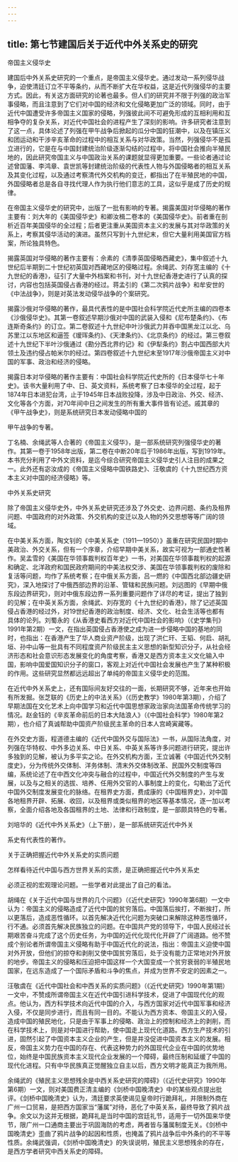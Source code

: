```yaml
---
---
---
```

title: 第七节建国后关于近代中外关系史的研究
---



帝国主义侵华史

建国后中外关系史研究的一个重点，是帝国主义侵华史。通过发动一系列侵华战争，迫使清廷订立不平等条约，从而不断扩大在华权益，这是近代列强侵华的主要方式。因此，有关这方面研究的论著也最多。但人们的研究并不限于列强的政治军事侵略，而且注意到了它们对中国的经济和文化侵略更加广泛的领域。同时，由于近代中国遭受许多帝国主义国家的侵略，列强彼此间不可避免形成的互相利用和互相争夺的复杂关系，对近代中国社会的进程产生了深刻的影响。许多研究者注意到了这一点，具体论述了列强在甲午战争后掀起的瓜分中国的狂潮中，以及在镇压义和团运动和干涉辛亥革命的过程中的相互关系与对华政策。当然，列强侵华不是孤立进行的，它是在与中国封建统治阶级逐渐勾结的过程中，将中国社会推向半殖民地的，因此研究帝国主义与中国政治关系的课题就显得更加重要。一些论者通过论述曾国藩、李鸿章、袁世凯等封建统治阶级的代表性人物与外国侵略者的相互关系及其变化过程，以及通过考察清代外交机构的变迁，都指出了在半殖民地的中国，外国侵略者总是各自寻找代理人作为执行他们意志的工具，这似乎是成了历史的规律。

在帝国主义侵华史的研究中，出版了一批有影响的专著。揭露美国对华侵略的著作主要有：刘大年的《美国侵华史》和卿汝楫二卷本的《美国侵华史》。前者重在剖析近百年美国侵华的全过程；后者更注重从美国资本主义的发展与其对华政策的关系上，考察其侵华活动的演进。虽然只写到十九世纪末，但它大量利用美国官方档案，所论独具特色。

揭露英国对华侵略的著作主要有：佘素的《清季英国侵略西藏史》，集中叙述十九世纪后半期到二十世纪初英国对西藏地区的侵略过程。余绳武、刘存宽主编的《十九世纪的香港》，征引了大量中外档案和书刊，对十九世纪香港史进行了认真的探讨，内容也包括英国侵占香港的经过。蒋孟引的《第二次鸦片战争》和牟安世的《中法战争》，则是对英法发动侵华战争的个案研究。

揭露沙俄对华侵略的著作，最具代表性的是中国社会科学院近代史所主编的四卷本《沙俄侵华史》。其第一卷叙述早期沙俄对中国的武装入侵和《尼布楚条约》、《布连斯奇条约》的订立。第二卷叙述十九世纪中叶沙俄武力并吞中国黑龙江以北、乌苏里江以东地区和逼签《瑷珲条约》、《天津条约》、《北京条约》的经过。第三卷叙述十九世纪下半叶沙俄通过《勘分西北界约记》和《伊犁条约》割占中国西部大片领土及违约侵占帕米尔的经过。第四卷叙述十九世纪末至1917年沙俄帝国主义对中国的军事、政治和经济的侵略。

揭露日本对华侵略的著作主要有：中国社会科学院近代史所的《日本侵华七十年史》。该书大量利用了中、日、英文资料，系统考察了日本侵华的全过程，起于1874年日本进犯台湾，止于1945年日本战败投降，涉及中日政治、外交、经济、文化等各个方面，对70年间中日之间发生的所有重大事件皆有论述。戚其章的《甲午战争史》，则是系统研究日本发动侵略中国的

甲午战争的专著。

丁名楠、余绳武等人合著的《帝国主义侵华》，是一部系统研究列强侵华史的著作。其第一卷于1958年出版，第二卷在中断20年后于1986年出版，写到1919年。本书充分利用了中外文资料，是迄今综合研究帝国主义侵华史引人注目的成果之一。此外还有宓汝成的《帝国主义侵略中国铁路史》、汪敬虞的《十九世纪西方资本主义对中国的经济侵略》等。

中外关系史研究

除了帝国主义侵华史外，中外关系史研究还涉及了外交史、边界问题、条约及租界问题、中国政府的对外政策、外交机构的变迁以及人物的外交思想等等广阔的领域。

在中美关系方面，陶文钊的《中美关系史（1911—1950）》虽重在研究民国时期中美政治、外交关系，但有一个序章，介绍早期中美关系，故实可视为一部通史性著作。吴孟雪的《美国在华领事裁判权百年史》一书，对美国在华领事裁判权的起源和确定、北洋政府和国民政府期间的中美法权交涉、美国在华领事裁判权的废除和复活等问题，均作了系统考察；在中俄关系方面，吕一燃的《中国西北部边疆史研究》，深入地探讨了中俄西部边界的沿革、管辖和民族问题。刘远图的《早期中俄东段边界研究》，则对中俄东段边界一系列重要问题作了详尽的考证，提出了独到的见解；在中英关系方面，余绳武、刘存宽的《十九世纪的香港》，除了记述英国侵占香港的经过外，对19世纪香港的政治制度、经济、文化、社会生活等也都有具体的论列。刘蜀永的《从香港史看西方对近代中国社会的影响》（《史学集刊》1991年第2期）一文，在指出英国侵占香港使之成为进一步侵略中国的基地的同时，也指出：在香港产生了华人商业资产阶级，出现了洪仁玕、王韬、何启、胡礼垣、孙中山等一批具有不同程度资产阶级民主主义思想的新型知识分子，从社会经济形态和社会意识形态发展变化的角度考察，香港又是西方资本主义文化输入中国，影响中国爱国知识分子的窗口，客观上对近代中国社会发展也产生了某种积极的作用。这些研究显然都远远超出了单纯的帝国主义侵华史的范围。

在近代中外关系史上，还有国际间友好交往的一面，长期研究不够，近年来也开始有所发掘。张芝联的《历史上的中法关系》（《历史教学》1980年第3期），介绍了早期法国在文化艺术上向中国学习和近代中国思想家政治家向法国革命传统学习的情况。赵金钰的《辛亥革命前后的日本大陆浪人》（《中国社会科学》1980年第2期），也介绍了真诚帮助中国资产阶级民主革命的日本人宫崎寅藏等。

在外交史方面，程道德主编的《近代中国外交与国际法》一书，从国际法角度，对列强在华特权、中外多边关系、中日关系、中英关系等许多问题进行研究，提出许多独到的见解，被认为多平实之论。在外交机构方面，王立诚著《中国近代外交制度史》，分为传统外交体制、洋务体制、清末外交体制改革、民国外交制度等四编，系统论述了在中西文化冲突与融合的过程中，中国近代外交制度的产生与发展，以及与之相关的选拔、培养、任用外交官的人事制度上的变化，勾勒出了近代中国外交制度发展变化的脉络。在租界史方面，费成康的《中国租界史》，对中国各地租界开辟、拓展、收回，以及租界或类似租界的地区等基本情况，逐一加以考察，全面介绍各地及各国租界的土地、法律和行政制度，是一部颇具特色的专著。

刘培华的《近代中外关系史》（上下册），是一部系统研究近代中外关

系史有代表性的著作。

关于正确把握近代中外关系史的实质问题

怎样看待近代中国与西方世界关系的实质，是正确把握近代中外关系史

必须正视的宏观理论问题。一些学者对此提出了自己的看法。

胡绳在《关于近代中国与世界的几个问题》（《近代史研究》1990年第6期）一文中认为：帝国主义的侵略造成了近代中国的贫穷落后。中国落后挨打，不断挨打，所以更落后，造成恶性循环。以首先解决近代化问题为突破口来解除这种恶性循环，行不通。必须首先解决民族独立的问题。在中国共产党的领导下，中国人民经过长期艰苦奋斗完成了这个历史任务，为中国的近代化现代化开辟了广阔道路。他不赞成个别论者所谓帝国主义侵略有助于中国近代化的说法，指出：帝国主义迫使中国对外开放，但他们的掠夺和剥削又使中国贫穷落后，处于没有能力正常地对外开放的地步。帝国主义的侵略和压迫把中国这样一个大国变成一个贫穷衰弱的半殖民地国家，在远东造成了一个国际矛盾和斗争的焦点，并成为世界不安定的因素之一。

汪敬虞在《近代中国社会和中西关系的实质问题》（《近代史研究》1990年第1期）一文中，不赞成所谓帝国主义在近代中国引进科学技术，促进了中国现代化的观点。他认为，西方科学技术向近代中国的介入，与西方国家对近代中国军事和经济入侵，不仅是同步进行，而且有同一目的。不能认为西方资本、帝国主义的入侵，造成中国的殖民地化，只是由于军事上的侵略、政治上的控制和经济上的剥削，而在科学技术上，则是对中国进行帮助，使中国走上现代化道路。西方生产技术的引进，固然引起了中国资本主义企业的产生，但是并没促进中国资本主义的发展。相反，帝国主义势力在中国的存在、代表这种势力的外国现代企业在中国的优势地位，始终是中国民族资本主义现代企业发展的一个障碍，最终压制和延缓了中国的现代化进程。只有中华民族真正觉醒独立自主以后，西方文明才能真正为我所用。

余绳武的《殖民主义思想残余是中西关系史研究的障碍》（《近代史研究》1990年第6期）一文，则对美国费正清主编的《剑桥中国晚清史》中的某些观点提出批评。《剑桥中国晚清史》认为，清廷要求英使谒见皇帝时行跪拜礼，并限制外商在广州一口贸易，是把西方国家当“藩属”对待，恶化了中英关系，最终导致了鸦片战争。余文以为这并无根据，跪拜礼是当时中国的宫廷礼节，适用于一切外国来华使节，限广州一口通商主要出于巩固海防的考虑，两者皆与藩属制度无关。《剑桥中国晚清史》歪曲了鸦片战争的起因和性质，也掩盖了鸦片战争后中外条约的不平等性质。余绳武强调，《剑桥中国晚清史》的失误说明，殖民主义思想残余的存在，是西方学者研究中西关系史的障碍。